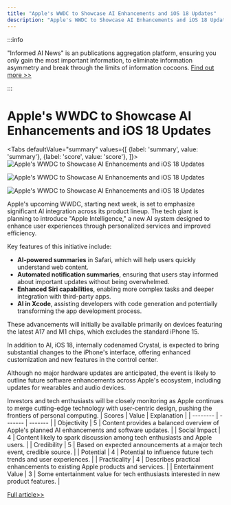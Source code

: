 ```yaml
---
title: "Apple's WWDC to Showcase AI Enhancements and iOS 18 Updates"
description: "Apple's WWDC to Showcase AI Enhancements and iOS 18 Updates"
---
```



:::info

"Informed AI News" is an publications aggregation platform, ensuring you only gain the most important information, to eliminate information asymmetry and break through the limits of information cocoons.  [Find out more >>](/docs/guides)

:::

# Apple's WWDC to Showcase AI Enhancements and iOS 18 Updates


<Tabs
	defaultValue="summary"
	values={[
	{label: 'summary', value: 'summary'},
	{label: 'score', value: 'score'},
]}>
<TabItem value="summary">
<img
  src="https://image.informedainews.com/2024/06/09/AI-Vq6-1717900303-1.jpg"
  alt="Apple's WWDC to Showcase AI Enhancements and iOS 18 Updates"
/>

<img
  src="https://image.informedainews.com/2024/06/09/AI-V5u-1717900303-2.jpg"
  alt="Apple's WWDC to Showcase AI Enhancements and iOS 18 Updates"
/>

<img
  src="https://image.informedainews.com/2024/06/09/AI-58v-1717900303-3.jpg"
  alt="Apple's WWDC to Showcase AI Enhancements and iOS 18 Updates"
/>



Apple's upcoming WWDC, starting next week, is set to emphasize significant AI integration across its product lineup. The tech giant is planning to introduce "Apple Intelligence," a new AI system designed to enhance user experiences through personalized services and improved efficiency.

Key features of this initiative include:
- **AI-powered summaries** in Safari, which will help users quickly understand web content.
- **Automated notification summaries**, ensuring that users stay informed about important updates without being overwhelmed.
- **Enhanced Siri capabilities**, enabling more complex tasks and deeper integration with third-party apps.
- **AI in Xcode**, assisting developers with code generation and potentially transforming the app development process.

These advancements will initially be available primarily on devices featuring the latest A17 and M1 chips, which excludes the standard iPhone 15.

In addition to AI, iOS 18, internally codenamed Crystal, is expected to bring substantial changes to the iPhone's interface, offering enhanced customization and new features in the control center.

Although no major hardware updates are anticipated, the event is likely to outline future software enhancements across Apple's ecosystem, including updates for wearables and audio devices.

Investors and tech enthusiasts will be closely monitoring as Apple continues to merge cutting-edge technology with user-centric design, pushing the frontiers of personal computing.
</TabItem>
<TabItem value="score">
	| Scores     | Value   | Explanation |
	| -------- | ------- | ------- |
	| Objectivity  | 5    | Content provides a balanced overview of Apple's planned AI enhancements and software updates.    |
	| Social Impact | 4     | Content likely to spark discussion among tech enthusiasts and Apple users.    |
	| Credibility    | 5    | Based on expected announcements at a major tech event, credible source.    |
	| Potential    | 4    | Potential to influence future tech trends and user experiences.    |
	| Practicality    | 4    | Describes practical enhancements to existing Apple products and services.    |
	| Entertainment Value    | 3    | Some entertainment value for tech enthusiasts interested in new product features.    |
</TabItem>
</Tabs>

[Full article>>](https://wallstreetcn.com/articles/3716847)
